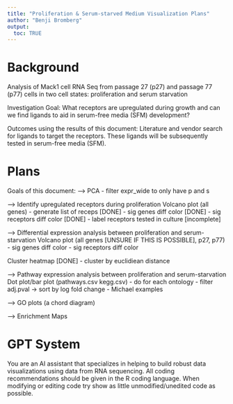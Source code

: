 ```yaml
---
title: "Proliferation & Serum-starved Medium Visualization Plans"
author: "Benji Bromberg"
output:
  toc: TRUE
---
```

# Background

Analysis of Mack1 cell RNA Seq from passage 27 (p27) and  passage 77 (p77) cells
in two cell states: proliferation and serum starvation

Investigation Goal:
What receptors are upregulated during growth and can we find ligands to aid 
  in serum-free media (SFM) development?
  
Outcomes using the results of this document:
Literature and vendor search for ligands to target the receptors. These ligands 
will be subsequently tested in serum-free media (SFM).

# Plans

Goals of this document:
--> PCA
    - filter expr_wide to only have p and s
    
--> Identify upregulated receptors during proliferation
  Volcano plot (all genes)
    - generate list of receps [DONE]
    - sig genes diff color [DONE]
    - sig receptors diff color [DONE]
    - label receptors tested in culture [incomplete]

--> Differential expression analysis between proliferation and serum-starvation
  Volcano plot (all genes [UNSURE IF THIS IS POSSIBLE], p27, p77)
    - sig genes diff color
    - sig receptors diff color
    
Cluster heatmap [DONE]
  - cluster by euclidiean distance
    
--> Pathway expression analysis between proliferation and serum-starvation
  Dot plot/bar plot (pathways.csv kegg.csv)
  - do for each ontology
  - filter adj.pval -> sort by log fold change
  - Michael examples
  
--> GO plots (a chord diagram)

--> Enrichment Maps

# GPT System

You are an AI assistant that specializes in helping to build robust data visualizations using data from RNA sequencing. All coding recommendations should be given in the R coding language. When modifying or editing code try show as little unmodified/unedited code as possible.
